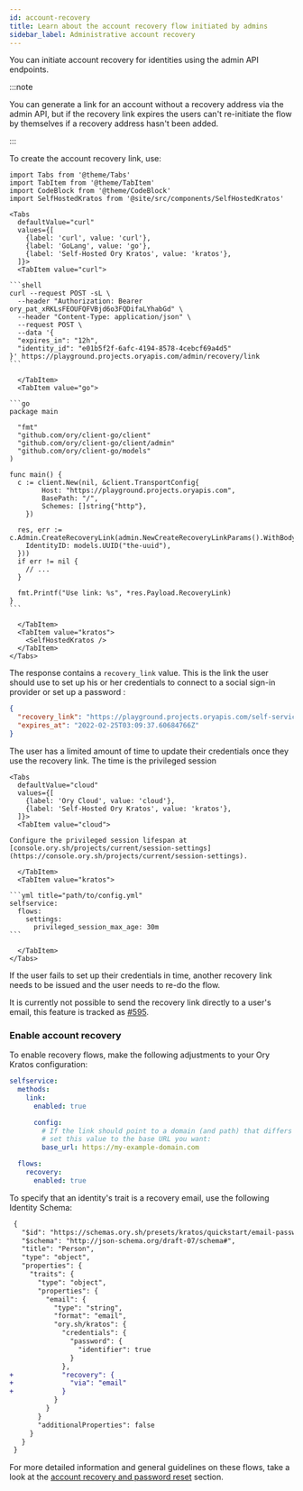 ```yaml
---
id: account-recovery
title: Learn about the account recovery flow initiated by admins
sidebar_label: Administrative account recovery
---
```


You can initiate account recovery for identities using the admin API endpoints.

:::note

You can generate a link for an account without a recovery address via the admin API, but if the recovery link expires the users
can't re-initiate the flow by themselves if a recovery address hasn't been added.

:::

To create the account recovery link, use:

````mdx-code-block
import Tabs from '@theme/Tabs'
import TabItem from '@theme/TabItem'
import CodeBlock from '@theme/CodeBlock'
import SelfHostedKratos from '@site/src/components/SelfHostedKratos'

<Tabs
  defaultValue="curl"
  values={[
    {label: 'curl', value: 'curl'},
    {label: 'GoLang', value: 'go'},
    {label: 'Self-Hosted Ory Kratos', value: 'kratos'},
  ]}>
  <TabItem value="curl">

```shell
curl --request POST -sL \
  --header "Authorization: Bearer ory_pat_xRKLsFEOUFQFVBjd6o3FQDifaLYhabGd" \
  --header "Content-Type: application/json" \
  --request POST \
  --data '{
  "expires_in": "12h",
  "identity_id": "e01b5f2f-6afc-4194-8578-4cebcf69a4d5"
}' https://playground.projects.oryapis.com/admin/recovery/link
```

  </TabItem>
  <TabItem value="go">

```go
package main

  "fmt"
  "github.com/ory/client-go/client"
  "github.com/ory/client-go/client/admin"
  "github.com/ory/client-go/models"
)

func main() {
  c := client.New(nil, &client.TransportConfig{
        Host: "https://playground.projects.oryapis.com",
        BasePath: "/",
        Schemes: []string{"http"},
    })

  res, err := c.Admin.CreateRecoveryLink(admin.NewCreateRecoveryLinkParams().WithBody(admin.CreateRecoveryLinkBody{
    IdentityID: models.UUID("the-uuid"),
  }))
  if err != nil {
    // ...
  }

  fmt.Printf("Use link: %s", *res.Payload.RecoveryLink)
}
```

  </TabItem>
  <TabItem value="kratos">
    <SelfHostedKratos />
  </TabItem>
</Tabs>
````

The response contains a `recovery_link` value. This is the link the user should use to set up his or her credentials to connect to
a social sign-in provider or set up a password :

```json
{
  "recovery_link": "https://playground.projects.oryapis.com/self-service/recovery?flow=81c55cec-76fd-4907-bddf-cc112e835698&token=yM9nAZpPIjwccKh9qHRh8OfywZSRcr6q",
  "expires_at": "2022-02-25T03:09:37.60684766Z"
}
```

The user has a limited amount of time to update their credentials once they use the recovery link. The time is the privileged
session

````mdx-code-block
<Tabs
  defaultValue="cloud"
  values={[
    {label: 'Ory Cloud', value: 'cloud'},
    {label: 'Self-Hosted Ory Kratos', value: 'kratos'},
  ]}>
  <TabItem value="cloud">

Configure the privileged session lifespan at [console.ory.sh/projects/current/session-settings](https://console.ory.sh/projects/current/session-settings).

  </TabItem>
  <TabItem value="kratos">

```yml title="path/to/config.yml"
selfservice:
  flows:
    settings:
      privileged_session_max_age: 30m
```

  </TabItem>
</Tabs>
````

If the user fails to set up their credentials in time, another recovery link needs to be issued and the user needs to re-do the
flow.

It is currently not possible to send the recovery link directly to a user's email, this feature is tracked as
[#595](https://github.com/ory/kratos/issues/595).

### Enable account recovery

To enable recovery flows, make the following adjustments to your Ory Kratos configuration:

```yaml title="path/to/config/kratos.yml"
selfservice:
  methods:
    link:
      enabled: true

      config:
        # If the link should point to a domain (and path) that differs from the configured public base URL,
        # set this value to the base URL you want:
        base_url: https://my-example-domain.com

  flows:
    recovery:
      enabled: true
```

To specify that an identity's trait is a recovery email, use the following Identity Schema:

```diff
 {
   "$id": "https://schemas.ory.sh/presets/kratos/quickstart/email-password/identity.schema.json",
   "$schema": "http://json-schema.org/draft-07/schema#",
   "title": "Person",
   "type": "object",
   "properties": {
     "traits": {
       "type": "object",
       "properties": {
         "email": {
           "type": "string",
           "format": "email",
           "ory.sh/kratos": {
             "credentials": {
               "password": {
                 "identifier": true
               }
             },
+            "recovery": {
+              "via": "email"
+            }
           }
         }
       }
       "additionalProperties": false
     }
   }
 }
```

For more detailed information and general guidelines on these flows, take a look at the
[account recovery and password reset](../../kratos/account-recovery-password-reset.mdx) section.
